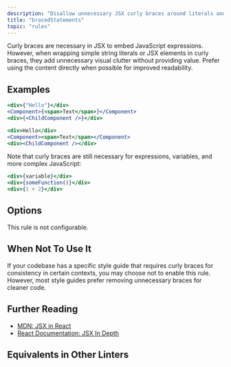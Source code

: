 ```yaml
---
description: "Disallow unnecessary JSX curly braces around literals and JSX elements."
title: "bracedStatements"
topic: "rules"
---
```




<RuleSummary plugin="jsx" rule="bracedStatements" />

Curly braces are necessary in JSX to embed JavaScript expressions.
However, when wrapping simple string literals or JSX elements in curly braces, they add unnecessary visual clutter without providing value.
Prefer using the content directly when possible for improved readability.

## Examples

<Tabs>
<TabItem label="❌ Incorrect">

```jsx
<div>{"Hello"}</div>
<Component>{<span>Text</span>}</Component>
<div>{<ChildComponent />}</div>
```

</TabItem>
<TabItem label="✅ Correct">

```jsx
<div>Hello</div>
<Component><span>Text</span></Component>
<div><ChildComponent /></div>
```

</TabItem>
</Tabs>

Note that curly braces are still necessary for expressions, variables, and more complex JavaScript:

```jsx
<div>{variable}</div>
<div>{someFunction()}</div>
<div>{1 + 2}</div>
```

## Options

This rule is not configurable.

## When Not To Use It

If your codebase has a specific style guide that requires curly braces for consistency in certain contexts, you may choose not to enable this rule.
However, most style guides prefer removing unnecessary braces for cleaner code.

## Further Reading

- [MDN: JSX in React](https://developer.mozilla.org/en-US/docs/Learn/Tools_and_testing/Client-side_JavaScript_frameworks/React_getting_started#jsx)
- [React Documentation: JSX In Depth](https://react.dev/learn/writing-markup-with-jsx)

## Equivalents in Other Linters

<RuleEquivalents pluginId="jsx" ruleId="bracedStatements" />
